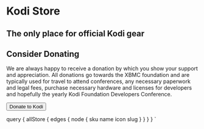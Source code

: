 
<MetadataHeader title="Store" />

# Kodi Store

## The only place for official Kodi gear

<IconList items={props.data.allStore.edges} iconwidth="256" iconheight="256" />

## Consider Donating

We are always happy to receive a donation by which you show your support and appreciation. All donations go towards the XBMC foundation and are typically used for travel to attend conferences, any necessary paperwork and legal fees, purchase necessary hardware and licenses for developers and hopefully the yearly Kodi Foundation Developers Conference.

<Button variant="link" component="a" href="/donate" isLarge>Donate to Kodi <ArrowRightIcon/></Button>





  query {
    allStore {
      edges {
        node {
          sku
          name
          icon
          slug
        }
      }
    }
  }
`